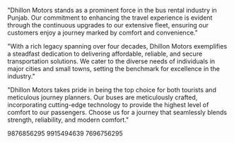 "Dhillon Motors stands as a prominent force in the bus rental industry in Punjab. Our commitment to enhancing the travel experience is evident through the continuous upgrades to our extensive fleet, ensuring our customers enjoy a journey marked by comfort and convenience."

"With a rich legacy spanning over four decades, Dhillon Motors exemplifies a steadfast dedication to delivering affordable, reliable, and secure transportation solutions. We cater to the diverse needs of individuals in major cities and small towns, setting the benchmark for excellence in the industry."

"Dhillon Motors takes pride in being the top choice for both tourists and meticulous journey planners. Our buses are meticulously crafted, incorporating cutting-edge technology to provide the highest level of comfort to our passengers. Choose us for a journey that seamlessly blends strength, reliability, and modern comfort."


9876856295
9915494639
7696756295